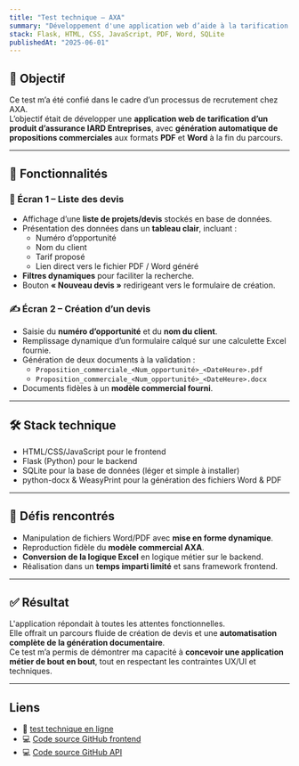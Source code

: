 ```yaml
---
title: "Test technique – AXA"
summary: "Développement d'une application web d’aide à la tarification d’un produit d’assurance IARD pour les entreprises."
stack: Flask, HTML, CSS, JavaScript, PDF, Word, SQLite
publishedAt: "2025-06-01"
---
```


## 🎯 Objectif

Ce test m’a été confié dans le cadre d’un processus de recrutement chez AXA.  
L’objectif était de développer une **application web de tarification d’un produit d’assurance IARD Entreprises**, avec **génération automatique de propositions commerciales** aux formats **PDF** et **Word** à la fin du parcours.

---

## 🧱 Fonctionnalités

### 🧾 Écran 1 – Liste des devis

- Affichage d’une **liste de projets/devis** stockés en base de données.
- Présentation des données dans un **tableau clair**, incluant :
  - Numéro d’opportunité
  - Nom du client
  - Tarif proposé
  - Lien direct vers le fichier PDF / Word généré
- **Filtres dynamiques** pour faciliter la recherche.
- Bouton **« Nouveau devis »** redirigeant vers le formulaire de création.

### ✍️ Écran 2 – Création d’un devis

- Saisie du **numéro d’opportunité** et du **nom du client**.
- Remplissage dynamique d’un formulaire calqué sur une calculette Excel fournie.
- Génération de deux documents à la validation :
  - `Proposition_commerciale_<Num_opportunité>_<DateHeure>.pdf`
  - `Proposition_commerciale_<Num_opportunité>_<DateHeure>.docx`
- Documents fidèles à un **modèle commercial fourni**.

---

## 🛠️ Stack technique

- HTML/CSS/JavaScript pour le frontend
- Flask (Python) pour le backend
- SQLite pour la base de données (léger et simple à installer)
- python-docx & WeasyPrint pour la génération des fichiers Word & PDF

---

## 🤔 Défis rencontrés

- Manipulation de fichiers Word/PDF avec **mise en forme dynamique**.
- Reproduction fidèle du **modèle commercial AXA**.
- **Conversion de la logique Excel** en logique métier sur le backend.
- Réalisation dans un **temps imparti limité** et sans framework frontend.

---

## ✅ Résultat

L'application répondait à toutes les attentes fonctionnelles.  
Elle offrait un parcours fluide de création de devis et une **automatisation complète de la génération documentaire**.  
Ce test m’a permis de démontrer ma capacité à **concevoir une application métier de bout en bout**, tout en respectant les contraintes UX/UI et techniques.

---

## Liens

- 🔗 [test technique en ligne](https://ryodes.github.io/test-technique-axa-frontend//)
- 💻 [Code source GitHub frontend](https://github.com/ryodes/test-technique-axa-frontend)
- 💻 [Code source GitHub API](https://github.com/ryodes/test-technique-axa-api)
